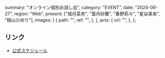   summary: "オンライン個別お話し会",
  category: "EVENT",
  date: "2024-06-27",
  region: "Web",
  present: ["城月菜央", "葉月紗蘭", "春野莉々", "星谷美来", "籾山ひめり"],
  images: [
    {
      path: "",
      ref: "",
    },
  ],
  acts: {
    url: "",
  },
};

## リンク

- [公式スケジュール](https://takanenonadeshiko.jp/?p=2202)
